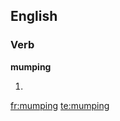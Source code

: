 
==English==

===Verb===
'''mumping'''

# {{present participle of|[[mump]]}}

[[fr:mumping]]
[[te:mumping]]